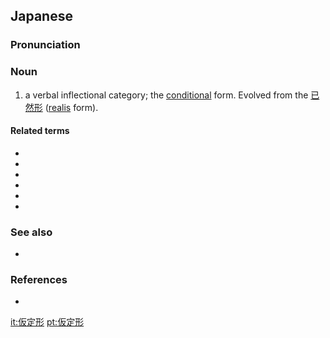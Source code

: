 ==Japanese==
{{ja-kanjitab|か|てい|けい|yomi=o}}

===Pronunciation===
{{ja-pron|かていけい|acc=h|acc_ref=DJR,NHK,SMK5|y=ko}}

===Noun===
{{ja-noun|かていけい}}

# {{lb|ja|grammar|sort=かていけい}} a verbal inflectional category; the [[conditional]] form. Evolved from the [[已然形]] ([[realis]] form).

====Related terms====
* {{ja-r|已然形|いぜんけい|gloss=[[realis]]}}
* {{ja-r|終止形|しゅうしけい|gloss=[[conclusive]]}}
* {{ja-r|未然形|みぜんけい|gloss=[[irrealis]]}}
* {{ja-r|命令形|めいれいけい|gloss=[[imperative]]}}
* {{ja-r|連用形|れんようけい|gloss=[[adverbial]]}}
* {{ja-r|連体形|れんたいけい|gloss=[[attributive]]}}

===See also===
* {{l|ja|已然形}}

===References===
<references/>
* {{cite-book
|last=Shibatani
|first=Masayoshi
|title=The languages of Japan
|publisher=Cambridge University Press
|year=1990
|pages=221-224
|isbn=0-521-36918-5
}}

[[it:仮定形]]
[[pt:仮定形]]